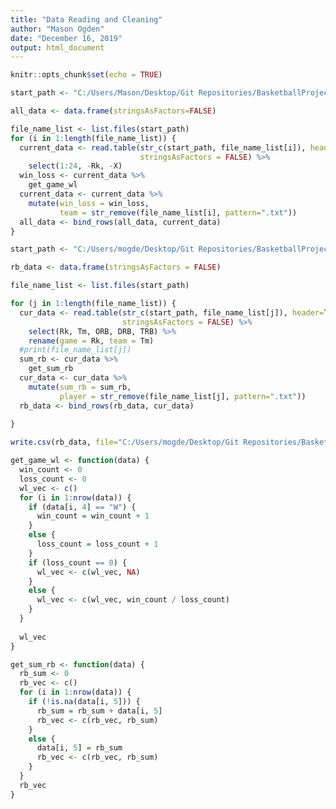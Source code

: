 ```yaml
---
title: "Data Reading and Cleaning"
author: "Mason Ogden"
date: "December 16, 2019"
output: html_document
---
```


```r
knitr::opts_chunk$set(echo = TRUE)
```

```r

start_path <- "C:/Users/Mason/Desktop/Git Repositories/BasketballProject/GameData/"

all_data <- data.frame(stringsAsFactors=FALSE)

file_name_list <- list.files(start_path)
for (i in 1:length(file_name_list)) {
  current_data <- read.table(str_c(start_path, file_name_list[i]), header=TRUE, sep=",",
                             stringsAsFactors = FALSE) %>%
    select(1:24, -Rk, -X)
  win_loss <- current_data %>%
    get_game_wl
  current_data <- current_data %>%
    mutate(win_loss = win_loss,
           team = str_remove(file_name_list[i], pattern=".txt"))
  all_data <- bind_rows(all_data, current_data)
}
```

```r

start_path <- "C:/Users/mogde/Desktop/Git Repositories/BasketballProject/RB_percent_data/"

rb_data <- data.frame(stringsAsFactors = FALSE)

file_name_list <- list.files(start_path)

for (j in 1:length(file_name_list)) {
  cur_data <- read.table(str_c(start_path, file_name_list[j]), header=TRUE, sep=",",
                         stringsAsFactors = FALSE) %>%
    select(Rk, Tm, ORB, DRB, TRB) %>%
    rename(game = Rk, team = Tm)
  #print(file_name_list[j])
  sum_rb <- cur_data %>%
    get_sum_rb
  cur_data <- cur_data %>%
    mutate(sum_rb = sum_rb,
           player = str_remove(file_name_list[j], pattern=".txt"))
  rb_data <- bind_rows(rb_data, cur_data)
  
}

write.csv(rb_data, file="C:/Users/mogde/Desktop/Git Repositories/BasketballProject/rb_data.csv")
```


```r
get_game_wl <- function(data) {
  win_count <- 0
  loss_count <- 0
  wl_vec <- c()
  for (i in 1:nrow(data)) {
    if (data[i, 4] == "W") {
      win_count = win_count + 1
    }
    else {
      loss_count = loss_count + 1
    }
    if (loss_count == 0) {
      wl_vec <- c(wl_vec, NA)
    }
    else {
      wl_vec <- c(wl_vec, win_count / loss_count)
    }
  }
  
  wl_vec
}
```


```r
get_sum_rb <- function(data) {
  rb_sum <- 0
  rb_vec <- c()
  for (i in 1:nrow(data)) {
    if (!is.na(data[i, 5])) {
      rb_sum = rb_sum + data[i, 5]
      rb_vec <- c(rb_vec, rb_sum)
    }
    else {
      data[i, 5] = rb_sum
      rb_vec <- c(rb_vec, rb_sum)
    }
  }
  rb_vec
}
```

